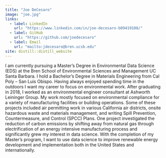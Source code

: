```yaml
---
title: "Joe DeCesaro"
image: "joe.jpg"
links:
  - label: LinkedIn
    url: "https://www.linkedin.com/in/joe-decesaro-b09419108/"
  - label: GitHub
    url: "https://github.com/joedecesaro"
  - label: Email
    url: "mailto:jdecesaro@bren.ucsb.edu"
site: distill::distill_website
---
```

 
I am currently pursuing a Master’s Degree in Environmental Data Science (EDS) at the Bren School of Environmental Sciences and Management UC Santa Barbara. I hold a Bachelor’s Degree in Materials Engineering from Cal Poly – San Luis Obispo. Having always enjoyed spending time in the outdoors I want my career to focus on environmental work. After graduating in 2018, I worked as an environmental engineer consultant at Ashworth Leininger Group. My work mostly focused on environmental compliance for a variety of manufacturing facilities or building operations. Some of these projects included air permitting work in various California air districts, onsite hazardous waste and materials management, and writing Spill Prevention, Countermeasure, and Control (SPCC) Plans. One project investigated the reduction of carbon emissions by shifting away from natural gas through electrification of an energy intensive manufacturing process and significantly grew my interest in data science. With the completion of my Master’s program, I want to use data science to improve renewable energy development and implementation both in the United States and internationally.

